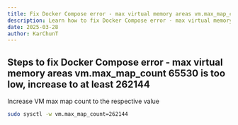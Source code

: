 ```yaml
---
title: Fix Docker Compose error - max virtual memory areas vm.max_map_count 65530 is too low, increase to at least 262144
description: Learn how to fix Docker Compose error - max virtual memory areas vm.max_map_count 65530 is too low, increase to at least 262144
date: 2025-03-28
author: KarChunT
---
```


## Steps to fix Docker Compose error - max virtual memory areas vm.max_map_count 65530 is too low, increase to at least 262144

Increase VM max map count to the respective value

```bash
sudo sysctl -w vm.max_map_count=262144
```
